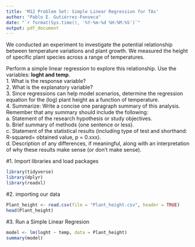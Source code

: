 ```yaml
---
title: 'M12 Problem Set: Simple Linear Regression for TAs'
author: "Pablo E. Gutiérrez-Fonseca"
date: "`r format(Sys.time(), '%Y-%m-%d %H:%M:%S')`"
output: pdf_document
---
```


We conducted an experiment to investigate the potential relationship between temperature variations and plant growth. We measured the height of specific plant species across a range of temperatures.  

Perform a simple linear regression to explore this relationship. Use the variables: **loght and temp**.  
1. What is the response variable?  
2. What is the explanatory variable?  
3. Since regressions can help model scenarios, determine the regression equation for the (log) plant height as a function of temperature.  
4. Summarize:  Write a concise one paragraph summary of this analysis. Remember that any summary should include the following:   
a. Statement of the research hypothesis or study objectives.  
b. Brief summary of methods (one sentence or less).  
c. Statement of the statistical results (including type of test and shorthand: R-squared= obtained value, p = 0.xxx).  
d. Description of any differences, if meaningful, along with an interpretation of why these results make sense (or don't make sense).  


#1. Import libraries and load packages
```r
library(tidyverse)
library(dplyr)
library(readxl)
```


#2. importing our data
```r
Plant_height <- read.csv(file = "Plant_height.csv", header = TRUE)
head(Plant_height)
```


#3. Run a Simple Linear Regresion
```r
model <- lm(loght ~ temp, data = Plant_height)
summary(model)
```

